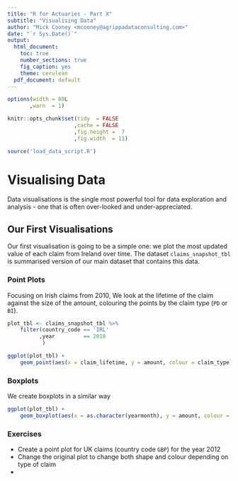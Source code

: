 ```yaml
---
title: "R for Actuaries - Part X"
subtitle: "Visualising Data"
author: "Mick Cooney <mcooney@agrippadataconsulting.com>"
date: "`r Sys.Date()`"
output:
  html_document:
    toc: true
    number_sections: true
    fig_caption: yes
    theme: cerulean
  pdf_document: default
---
```


```r
options(width = 80L
       ,warn  = 1)

knitr::opts_chunk$set(tidy  = FALSE
                     ,cache = FALSE
                     ,fig.height =  7
                     ,fig.width  = 11)
```

```r
source('load_data_script.R')
```


# Visualising Data

Data visualisations is the single most powerful tool for data exploration and
analysis - one that is often over-looked and under-appreciated.

## Our First Visualisations

Our first visualisation is going to be a simple one: we plot the most updated
value of each claim from Ireland over time. The dataset `claims_snapshot_tbl`
is summarised version of our main dataset that contains this data.

### Point Plots

Focusing on Irish claims from 2010, We look at the lifetime of the claim
against the size of the amount, colouring the points by the claim type (`PD`
or `BI`).

```r
plot_tbl <- claims_snapshot_tbl %>%
    filter(country_code == 'IRL'
          ,year         == 2010
           )

ggplot(plot_tbl) +
    geom_point(aes(x = claim_lifetime, y = amount, colour = claim_type))
```


### Boxplots

We create boxplots in a similar way

```r
ggplot(plot_tbl) +
    geom_boxplot(aes(x = as.character(yearmonth), y = amount, colour = claim_type))
```


### Exercises

  * Create a point plot for UK claims (country code `GBP`) for the year 2012
  * Change the original plot to change both shape and colour depending on type of claim
  * 
